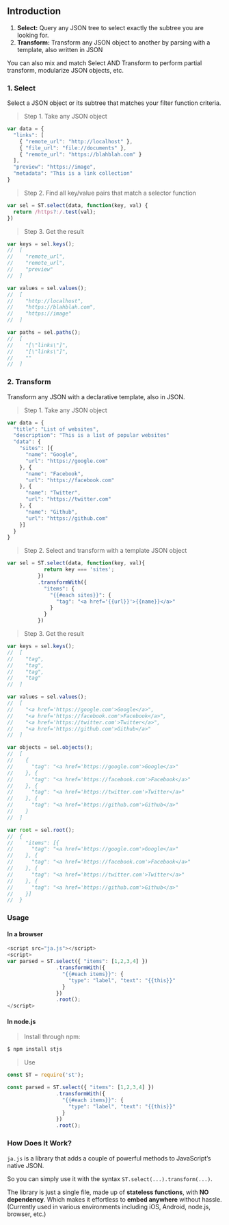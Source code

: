 ## Introduction

1. **Select:** Query any JSON tree to select exactly the subtree you are looking for.
2. **Transform:** Transform any JSON object to another by parsing with a template, also written in JSON

You can also mix and match Select AND Transform to perform partial transform, modularize JSON objects, etc.

### 1. Select

Select a JSON object or its subtree that matches your filter function criteria.

> Step 1. Take any JSON object

```js
var data = {
  "links": [
    { "remote_url": "http://localhost" },
    { "file_url": "file://documents" },
    { "remote_url": "https://blahblah.com" }
  ],
  "preview": "https://image",
  "metadata": "This is a link collection"
}
```

> Step 2. Find all key/value pairs that match a selector function

```js
var sel = ST.select(data, function(key, val) {
  return /https?:/.test(val);
})
```

> Step 3. Get the result

```js
var keys = sel.keys();
//  [
//    "remote_url",
//    "remote_url",
//    "preview"
//  ]

var values = sel.values();
//  [
//    "http://localhost",
//    "https://blahblah.com",
//    "https://image"
//  ]

var paths = sel.paths();
//  [
//    "[\"links\"]",
//    "[\"links\"]",
//    ""
//  ]
```

### 2. Transform

Transform any JSON with a declarative template, also in JSON.

> Step 1. Take any JSON object

```js
var data = {
  "title": "List of websites",
  "description": "This is a list of popular websites"
  "data": {
    "sites": [{
      "name": "Google",
      "url": "https://google.com"
    }, {
      "name": "Facebook",
      "url": "https://facebook.com"
    }, {
      "name": "Twitter",
      "url": "https://twitter.com"
    }, {
      "name": "Github",
      "url": "https://github.com"
    }]
  }
}
```

> Step 2. Select and transform with a template JSON object

```js
var sel = ST.select(data, function(key, val){
            return key === 'sites';
          })
          .transformWith({
            "items": {
              "{{#each sites}}": {
                "tag": "<a href='{{url}}'>{{name}}</a>"
              }
            }
          })

```


> Step 3. Get the result

```js
var keys = sel.keys();
//  [
//    "tag",
//    "tag",
//    "tag",
//    "tag"
//  ]

var values = sel.values();
//  [
//    "<a href='https://google.com'>Google</a>",
//    "<a href='https://facebook.com'>Facebook</a>",
//    "<a href='https://twitter.com'>Twitter</a>",
//    "<a href='https://github.com'>Github</a>"
//  ]

var objects = sel.objects();
//  [
//    {
//      "tag": "<a href='https://google.com'>Google</a>"
//    }, {
//      "tag": "<a href='https://facebook.com'>Facebook</a>"
//    }, {
//      "tag": "<a href='https://twitter.com'>Twitter</a>"
//    }, {
//      "tag": "<a href='https://github.com'>Github</a>"
//    }
//  ]

var root = sel.root();
//  {
//    "items": [{
//      "tag": "<a href='https://google.com'>Google</a>"
//    }, {
//      "tag": "<a href='https://facebook.com'>Facebook</a>"
//    }, {
//      "tag": "<a href='https://twitter.com'>Twitter</a>"
//    }, {
//      "tag": "<a href='https://github.com'>Github</a>"
//    }]
//  }
```

### Usage

#### In a browser

```js
<script src="ja.js"></script>
<script>
var parsed = ST.select({ "items": [1,2,3,4] })
                .transformWith({
                  "{{#each items}}": {
                    "type": "label", "text": "{{this}}"
                  }
                })
                .root();
</script>
```

#### In node.js

> Install through npm:

```bash
$ npm install stjs
```

> Use

```js
const ST = require('st');

const parsed = ST.select({ "items": [1,2,3,4] })
                .transformWith({
                  "{{#each items}}": {
                    "type": "label", "text": "{{this}}"
                  }
                })
                .root();
```

### How Does It Work?

`ja.js` is a library that adds a couple of powerful methods to JavaScript's native JSON.

So you can simply use it with the syntax `ST.select(...).transform(...)`.

The library is just a single file, made up of **stateless functions**, with **NO dependency**.
Which makes it effortless to **embed anywhere** without hassle. 
(Currently used in various environments including iOS, Android, node.js, browser, etc.)

